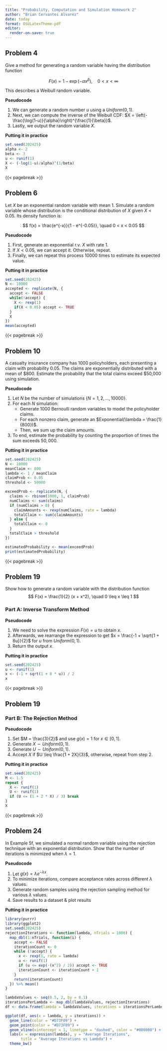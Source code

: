 ```yaml
---
title: "Probability, Computation and Simulation Homework 2"
author: "Brian Cervantes Alvarez"
date: today
format: OSULatexTheme-pdf
editor:
  render-on-save: true
---
```


## Problem 4

Give a method for generating a random variable having the distribution function

$$
F(x) = 1 - \exp(-\alpha x^\beta), \quad 0 < x < \infty
$$

This describes a Weibull random variable.

**Pseudocode**

1.  We can generate a random number $u$ using a $Uniform(0,1)$.
2.  Next, we can compute the inverse of the Weibull CDF: $X = \left(-\frac{\log(1-u)}{\alpha}\right)^{\frac{1}{\beta}}$.
3.  Lastly, we output the random variable $X$.

**Putting it in practice**

```r
set.seed(202425)
alpha <- 2
beta <- 3
u <- runif(1)
X <- (-log(1-u)/alpha)^(1/beta)
X
```

{{< pagebreak >}}

## Problem 6

Let $X$ be an exponential random variable with mean 1. Simulate a random variable whose distribution is the conditional distribution of $X$ given $X < 0.05$. Its density function is:

$$ f(x) = \frac{e^{-x}}{1 - e^{-0.05}}, \quad 0 < x < 0.05 $$

**Pseudocode**

1.  First, generate an exponential r.v. $X$ with rate 1.
2.  If $X < 0.05$, we can accept it. Otherwise, repeat.
3.  Finally, we can repeat this process 10000 times to estimate its expected value.

**Putting it in practice**

```r
set.seed(202425)
N <- 10000
accepted <- replicate(N, {
  accept <- FALSE
  while(!accept) {
    X <- rexp(1)
    if(X < 0.05) accept <- TRUE
  }
  X
})
mean(accepted)
```

{{< pagebreak >}}

## Problem 10

A casualty insurance company has 1000 policyholders, each presenting a claim with probability 0.05. The claims are exponentially distributed with a mean of $800. Estimate the probability that the total claims exceed $50,000 using simulation.

**Pseudocode**

1.  Let $N$ be the number of simulations $\{N = 1, 2, ..., 10000\}$.
2.  For each $N$ simulation:
    -   Generate 1000 Bernoulli random variables to model the policyholder claims.
    -   For each nonzero claim, generate an $Exponential(\lambda = \frac{1}{800})$.
    -   Then, we sum up the claim amounts.
3.  To end, estimate the probability by counting the proportion of times the sum exceeds $50,000$.

**Putting it in practice**

```r
set.seed(202425)
N <- 10000
meanClaim <- 800            
lambda <- 1 / meanClaim     
claimProb <- 0.05
threshold <- 50000

exceedProb <- replicate(N, {
  claims <- rbinom(1000, 1, claimProb)                       
  numClaims <- sum(claims)                                   
  if (numClaims > 0) {
    claimAmounts <- rexp(numClaims, rate = lambda)          
    totalClaim <- sum(claimAmounts)                          
  } else {
    totalClaim <- 0
  }
  totalClaim > threshold                                      
})

estimatedProbability <- mean(exceedProb)
print(estimatedProbability)
```

{{< pagebreak >}}

## Problem 19

Show how to generate a random variable with the distribution function
$$ 
F(x) = \frac{1}{2} (x + x^2), \quad 0 \leq x \leq 1 
$$

### Part A: Inverse Transform Method

**Pseudocode**

1.  We need to solve the expression $F(x) = u$ to obtain $x$.
2.  Afterwards, we rearrange the expression to get $x = \frac{-1 + \sqrt{1 + 8u}}{2}$ for $u$ from $Uniform(0,1)$.
3.  Return the output $x$.

**Putting it in practice**

```r
set.seed(202425)
u <- runif(1)
x <- (-1 + sqrt(1 + 8 * u)) / 2
x
```

{{< pagebreak >}}

## Problem 19

### Part B: The Rejection Method

**Pseudocode**

1. Set $M = \frac{3}{2}$ and use $g(x) = 1$ for $x \in [0, 1]$.
2. Generate $X \sim Uniform(0, 1)$.
3. Generate $U \sim Uniform(0, 1)$.
4. Accept $X$ if $U \leq \frac{1 + 2X}{3}$, otherwise, repeat from step 2.

**Putting it in practice**

```r
set.seed(202425)
M <- 1.5  
repeat {
  X <- runif(1)
  U <- runif(1)
  if (U <= (1 + 2 * X) / 3) break 
}
X
```

{{< pagebreak >}}

## Problem 24

In Example 5f, we simulated a normal random variable using the rejection technique with an exponential distribution. Show that the number of iterations is minimized when $\lambda = 1$.

**Pseudocode**

1.  Let $g(x) = \lambda e^{-\lambda x}$.
2.  To minimize iterations, compare acceptance rates across different $\lambda$ values.
3.  Generate random samples using the rejection sampling method for various $\lambda$ values.
4.  Save results to a dataset & plot results

**Putting it in practice**

```r
library(purrr)
library(ggplot2)
set.seed(202425)
rejectionIterations <- function(lambda, nTrials = 1000) {
  map_dbl(1:nTrials, function(i) {
    accept <- FALSE
    iterationCount <- 0
    while (!accept) {
      x <- rexp(1, rate = lambda)
      u <- runif(1)
      if (u <= exp(-(x^2) / 2)) accept <- TRUE
      iterationCount <- iterationCount + 1
    }
    return(iterationCount)
  }) %>% mean()
}

lambdaValues <- seq(0.5, 2, by = 0.1)
iterationsPerLambda <- map_dbl(lambdaValues, rejectionIterations)
df <- data.frame(lambda = lambdaValues, iterations = iterationsPerLambda)

ggplot(df, aes(x = lambda, y = iterations)) +
  geom_line(color = "#D73F09") +
  geom_point(color = "#D73F09") +
  geom_vline(xintercept = 1, linetype = "dashed", color = "#000000") +
  labs(x = expression(lambda), y = "Average Iterations", 
       title = "Average Iterations vs Lambda") +
  theme_bw()
```